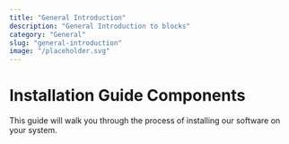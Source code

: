 ```yaml
---
title: "General Introduction"
description: "General Introduction to blocks"
category: "General"
slug: "general-introduction" 
image: "/placeholder.svg"
---
```


# Installation Guide Components

This guide will walk you through the process of installing our software on your system.